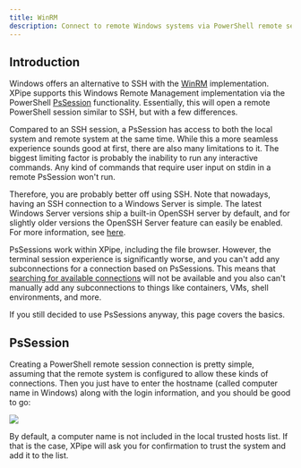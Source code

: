 ```yaml
---
title: WinRM
description: Connect to remote Windows systems via PowerShell remote sessions
---
```


## Introduction

Windows offers an alternative to SSH with the [WinRM](https://learn.microsoft.com/en-us/windows/win32/winrm/portal) implementation. XPipe supports this Windows Remote Management implementation via the PowerShell [PsSession](https://learn.microsoft.com/en-us/powershell/module/microsoft.powershell.core/new-pssession?view=powershell-7.5) functionality. Essentially, this will open a remote PowerShell session similar to SSH, but with a few differences.

Compared to an SSH session, a PsSession has access to both the local system and remote system at the same time. While this a more seamless experience sounds good at first, there are also many limitations to it. The biggest limiting factor is probably the inability to run any interactive commands. Any kind of commands that require user input on stdin in a remote PsSession won't run.

Therefore, you are probably better off using SSH. Note that nowadays, having an SSH connection to a Windows Server is simple. The latest Windows Server versions ship a built-in OpenSSH server by default, and for slightly older versions the OpenSSH Server feature can easily be enabled. For more information, see [here](https://learn.microsoft.com/en-us/windows-server/administration/openssh/openssh_install_firstuse?tabs=gui&pivots=windows-server-2025).

PsSessions work within XPipe, including the file browser. However, the terminal session experience is significantly worse, and you can't add any subconnections for a connection based on PsSessions. This means that [searching for available connections](/guide/connection-search) will not be available and you also can't manually add any subconnections to things like containers, VMs, shell environments, and more.

If you still decided to use PsSessions anyway, this page covers the basics.

## PsSession

Creating a PowerShell remote session connection is pretty simple, assuming that the remote system is configured to allow these kinds of connections. Then you just have to enter the hostname (called computer name in Windows) along with the login information, and you should be good to go:

![](/images/pssession.png)

By default, a computer name is not included in the local trusted hosts list. If that is the case, XPipe will ask you for confirmation to trust the system and add it to the list.
